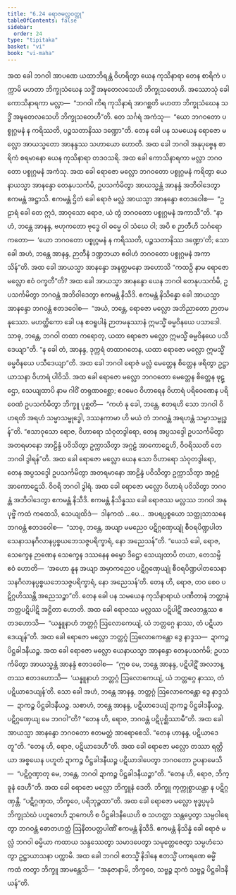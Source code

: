 ```yaml
---
title: "6.24 ရောဇမလ္လဝတ္ထု"
tableOfContents: false
sidebar:
  order: 24
type: "tipitaka"
basket: "vi"
book: "vi-maha"
---
```



<DynamicBreadcrumb />

<Division number="301" book="vi-maha" e="ch" v="3" p="345">

<Paragraph number="1360" book="vi-maha">
အထ ခေါ ဘဂဝါ အာပဏေ ယထာဘိရန္တံ ဝိဟရိတွာ ယေန ကုသိနာရာ တေန စာရိကံ ပက္ကာမိ မဟတာ ဘိက္ခုသံဃေန သဒ္ဓိံ အဍ္ဎတေလသေဟိ ဘိက္ခုသတေဟိ. အဿောသုံ ခေါ ကောသိနာရကာ မလ္လာ—  “ဘဂဝါ ကိရ ကုသိနာရံ အာဂစ္ဆတိ မဟတာ ဘိက္ခုသံဃေန သဒ္ဓိံ အဍ္ဎတေလသေဟိ ဘိက္ခုသတေဟီ”တိ. တေ သင်္ဂရံ အကံသု—  “ယော ဘဂဝတော ပစ္စုဂ္ဂမနံ န ကရိဿတိ, ပဉ္စသတာနိဿ ဒဏ္ဍော”တိ. တေန ခေါ ပန သမယေန ရောဇော မလ္လော အာယသ္မတော အာနန္ဒဿ သဟာယော ဟောတိ. အထ ခေါ ဘဂဝါ အနုပုဗ္ဗေန စာရိကံ စရမာနော ယေန ကုသိနာရာ တဒဝသရိ. အထ ခေါ ကောသိနာရကာ မလ္လာ ဘဂဝတော ပစ္စုဂ္ဂမနံ အကံသု. အထ ခေါ ရောဇော မလ္လော ဘဂဝတော ပစ္စုဂ္ဂမနံ ကရိတွာ ယေနာယသ္မာ အာနန္ဒော တေနုပသင်္ကမိ, ဥပသင်္ကမိတွာ အာယသ္မန္တံ အာနန္ဒံ အဘိဝါဒေတွာ ဧကမန္တံ အဋ္ဌာသိ. ဧကမန္တံ ဌိတံ ခေါ ရောဇံ မလ္လံ အာယသ္မာ အာနန္ဒော ဧတဒဝေါစ—  “ဥဠာရံ ခေါ တေ ဣဒံ, အာဝုသော ရောဇ, ယံ တွံ ဘဂဝတော ပစ္စုဂ္ဂမနံ အကာသီ”တိ. “နာဟံ, ဘန္တေ အာနန္ဒ, ဗဟုကတော ဗုဒ္ဓေ ဝါ ဓမ္မေ ဝါ သံဃေ ဝါ; အပိ စ ဉာတီဟိ သင်္ဂရော ကတော—  ‘ယော ဘဂဝတော ပစ္စုဂ္ဂမနံ န ကရိဿတိ, ပဉ္စသတာနိဿ ဒဏ္ဍော’တိ; သော ခေါ အဟံ, ဘန္တေ အာနန္ဒ, ဉာတီနံ ဒဏ္ဍဘယာ ဧဝါဟံ ဘဂဝတော ပစ္စုဂ္ဂမနံ အကာသိန်”တိ. အထ ခေါ အာယသ္မာ အာနန္ဒော အနတ္တမနော အဟောသိ “ကထဉှိ နာမ ရောဇော မလ္လော ဧဝံ ဝက္ခတီ”တိ? အထ ခေါ အာယသ္မာ အာနန္ဒော ယေန ဘဂဝါ တေနုပသင်္ကမိ, ဥပသင်္ကမိတွာ ဘဂဝန္တံ အဘိဝါဒေတွာ ဧကမန္တံ နိသီဒိ. ဧကမန္တံ နိသိန္နော ခေါ အာယသ္မာ အာနန္ဒော ဘဂဝန္တံ ဧတဒဝေါစ—  “အယံ, ဘန္တေ, ရောဇော မလ္လော အဘိညာတော ဉာတမနုဿော. မဟတ္ထိကော ခေါ ပန ဧဝရူပါနံ ဉာတမနုဿာနံ ဣမသ္မိံ ဓမ္မဝိနယေ ပသာဒေါ. သာဓု, ဘန္တေ, ဘဂဝါ တထာ ကရောတု, ယထာ ရောဇော မလ္လော ဣမသ္မိံ ဓမ္မဝိနယေ ပသီဒေယျာ”တိ. “န ခေါ တံ, အာနန္ဒ, ဒုက္ကရံ တထာဂတေန, ယထာ ရောဇော မလ္လော ဣမသ္မိံ ဓမ္မဝိနယေ ပသီဒေယျာ”တိ.
</Paragraph>

<Paragraph number="1361" book="vi-maha">
အထ ခေါ ဘဂဝါ ရောဇံ မလ္လံ မေတ္တေန စိတ္တေန ဖရိတွာ ဥဋ္ဌာယာသနာ ဝိဟာရံ ပါဝိသိ. အထ ခေါ ရောဇော မလ္လော ဘဂဝတော မေတ္တေန စိတ္တေန ဖုဋ္ဌော, သေယျထာပိ နာမ ဂါဝိံ တရုဏဝစ္ဆော; ဧဝမေဝ ဝိဟာရေန ဝိဟာရံ ပရိဝေဏေန ပရိဝေဏံ ဥပသင်္ကမိတွာ ဘိက္ခူ ပုစ္ဆတိ—  “ကဟံ နု ခေါ, ဘန္တေ, ဧတရဟိ သော ဘဂဝါ ဝိဟရတိ အရဟံ သမ္မာသမ္ဗုဒ္ဓေါ, ဒဿနကာမာ ဟိ မယံ တံ ဘဂဝန္တံ အရဟန္တံ သမ္မာသမ္ဗုဒ္ဓန်”တိ. “ဧသာဝုသော ရောဇ, ဝိဟာရော သံဝုတဒွါရော, တေန အပ္ပသဒ္ဒေါ ဥပသင်္ကမိတွာ အတရမာနော အာဠိန္ဒံ ပဝိသိတွာ ဥက္ကာသိတွာ အဂ္ဂဠံ အာကောဋေဟိ, ဝိဝရိဿတိ တေ ဘဂဝါ ဒွါရန်”တိ. အထ ခေါ ရောဇော မလ္လော ယေန သော ဝိဟာရော သံဝုတဒွါရော, တေန အပ္ပသဒ္ဒေါ ဥပသင်္ကမိတွာ အတရမာနော အာဠိန္ဒံ ပဝိသိတွာ ဥက္ကာသိတွာ အဂ္ဂဠံ အာကောဋေသိ. ဝိဝရိ ဘဂဝါ ဒွါရံ. အထ ခေါ ရောဇော မလ္လော ဝိဟာရံ ပဝိသိတွာ ဘဂဝန္တံ အဘိဝါဒေတွာ ဧကမန္တံ နိသီဒိ. ဧကမန္တံ နိသိန္နဿ ခေါ ရောဇဿ မလ္လဿ ဘဂဝါ အနုပုဗ္ဗိံ ကထံ ကထေသိ, သေယျထိဒံ—  ဒါနကထံ …ပေ…  အပရပ္ပစ္စယော သတ္ထုသာသနေ ဘဂဝန္တံ ဧတဒဝေါစ—  “သာဓု, ဘန္တေ, အယျာ မမညေဝ ပဋိဂ္ဂဏှေယျုံ စီဝရပိဏ္ဍပါတသေနာသနဂိလာနပ္ပစ္စယဘေသဇ္ဇပရိက္ခာရံ, နော အညေသန်”တိ. “ယေသံ ခေါ, ရောဇ, သေက္ခေန ဉာဏေန သေက္ခေန ဒဿနေန ဓမ္မော ဒိဋ္ဌော သေယျထာပိ တယာ, တေသမ္ပိ ဧဝံ ဟောတိ—  ‘အဟော နူန အယျာ အမှာကညေဝ ပဋိဂ္ဂဏှေယျုံ စီဝရပိဏ္ဍပါတသေနာသနဂိလာနပ္ပစ္စယဘေသဇ္ဇပရိက္ခာရံ, နော အညေသန်’တိ. တေန ဟိ, ရောဇ, တဝ စေဝ ပဋိဂ္ဂဟိဿန္တိ အညေသဉ္စာ”တိ.
</Paragraph>

</Division>
<Division number="302" book="vi-maha" e="ch" v="3" p="346">

<Paragraph number="1362" book="vi-maha">
တေန ခေါ ပန သမယေန ကုသိနာရာယံ ပဏီတာနံ ဘတ္တာနံ ဘတ္တပဋိပါဋိ အဋ္ဌိတာ ဟောတိ. အထ ခေါ ရောဇဿ မလ္လဿ ပဋိပါဋိံ အလဘန္တဿ ဧတဒဟောသိ—  “ယန္နူနာဟံ ဘတ္တဂ္ဂံ ဩလောကေယျံ, ယံ ဘတ္တဂ္ဂေ နာဿ, တံ ပဋိယာဒေယျန်”တိ. အထ ခေါ ရောဇော မလ္လော ဘတ္တဂ္ဂံ ဩလောကေန္တော ဒွေ နာဒ္ဒသ—  ဍာကဉ္စ ပိဋ္ဌခါဒနီယဉ္စ. အထ ခေါ ရောဇော မလ္လော ယေနာယသ္မာ အာနန္ဒော တေနုပသင်္ကမိ; ဥပသင်္ကမိတွာ အာယသ္မန္တံ အာနန္ဒံ ဧတဒဝေါစ—  “ဣဓ မေ, ဘန္တေ အာနန္ဒ, ပဋိပါဋိံ အလဘန္တဿ ဧတဒဟောသိ—  ‘ယန္နူနာဟံ ဘတ္တဂ္ဂံ ဩလောကေယျံ, ယံ ဘတ္တဂ္ဂေ နာဿ, တံ ပဋိယာဒေယျန်’တိ. သော ခေါ အဟံ, ဘန္တေ အာနန္ဒ, ဘတ္တဂ္ဂံ ဩလောကေန္တော ဒွေ နာဒ္ဒသံ—  ဍာကဉ္စ ပိဋ္ဌခါဒနီယဉ္စ. သစာဟံ, ဘန္တေ အာနန္ဒ, ပဋိယာဒေယျံ ဍာကဉ္စ ပိဋ္ဌခါဒနီယဉ္စ, ပဋိဂ္ဂဏှေယျ မေ ဘဂဝါ”တိ? “တေန ဟိ, ရောဇ, ဘဂဝန္တံ ပဋိပုစ္ဆိဿာမီ”တိ. အထ ခေါ အာယသ္မာ အာနန္ဒော ဘဂဝတော ဧတမတ္ထံ အာရောစေသိ. “တေန ဟာနန္ဒ, ပဋိယာဒေတူ”တိ. “တေန ဟိ, ရောဇ, ပဋိယာဒေဟီ”တိ. အထ ခေါ ရောဇော မလ္လော တဿာ ရတ္တိယာ အစ္စယေန ပဟူတံ ဍာကဉ္စ ပိဋ္ဌခါဒနီယဉ္စ ပဋိယာဒါပေတွာ ဘဂဝတော ဥပနာမေသိ—  “ပဋိဂ္ဂဏှာတု မေ, ဘန္တေ, ဘဂဝါ ဍာကဉ္စ ပိဋ္ဌခါဒနီယဉ္စာ”တိ. “တေန ဟိ, ရောဇ, ဘိက္ခူနံ ဒေဟီ”တိ. အထ ခေါ ရောဇော မလ္လော ဘိက္ခူနံ ဒေတိ. ဘိက္ခူ ကုက္ကုစ္စာယန္တာ န ပဋိဂ္ဂဏှန္တိ. “ပဋိဂ္ဂဏှထ, ဘိက္ခဝေ, ပရိဘုဉ္ဇထာ”တိ. အထ ခေါ ရောဇော မလ္လော ဗုဒ္ဓပ္ပမုခံ ဘိက္ခုသံဃံ ပဟူတေဟိ ဍာကေဟိ စ ပိဋ္ဌခါဒနီယေဟိ စ သဟတ္ထာ သန္တပ္ပေတွာ သမ္ပဝါရေတွာ ဘဂဝန္တံ ဓောတဟတ္ထံ ဩနီတပတ္တပါဏိံ ဧကမန္တံ နိသီဒိ. ဧကမန္တံ နိသိန္နံ ခေါ ရောဇံ မလ္လံ ဘဂဝါ ဓမ္မိယာ ကထာယ သန္ဒဿေတွာ သမာဒပေတွာ သမုတ္တေဇေတွာ သမ္ပဟံသေတွာ ဥဋ္ဌာယာသနာ ပက္ကာမိ. အထ ခေါ ဘဂဝါ ဧတသ္မိံ နိဒါနေ ဧတသ္မိံ ပကရဏေ ဓမ္မိံ ကထံ ကတွာ ဘိက္ခူ အာမန္တေသိ—  “အနုဇာနာမိ, ဘိက္ခဝေ, သဗ္ဗဉ္စ ဍာကံ သဗ္ဗဉ္စ ပိဋ္ဌခါဒနီယန်”တိ.
</Paragraph>
</Division>